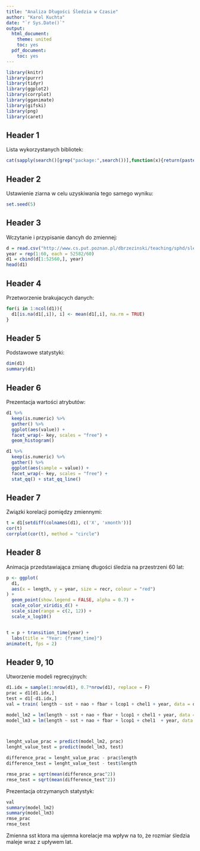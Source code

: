 ```yaml
---
title: "Analiza Długości Śledzia w Czasie"
author: "Karol Kuchta"
date: "`r Sys.Date()`"
output:
  html_document:
    theme: united
    toc: yes
  pdf_document:
    toc: yes
---
```



```r
library(knitr)
library(purrr)
library(tidyr)
library(ggplot2)
library(corrplot)
library(gganimate)
library(gifski)
library(png)
library(caret)
```

Header 1
------------------------------
Lista wykorzystanych bibliotek:

```r

cat(sapply(search()[grep("package:",search())],function(x){return(paste0('library("',gsub("package:","",x),'")','\n'))}))
```

Header 2
------------------------------
Ustawienie ziarna w celu uzyskiwania tego samego wyniku:

```r
set.seed(5)
```

Header 3
------------------------------
Wczytanie i przypisanie dancyh do zmiennej:

```r
d = read.csv("http://www.cs.put.poznan.pl/dbrzezinski/teaching/sphd/sledzie.csv",sep = ',', header = T, na.strings = c("?"))
year = rep(1:60, each = 52582/60)
d1 = cbind(d[1:52560,], year)
head(d1)
```

Header 4
------------------------------
Przetworzenie brakujacych danych:

```r
for(i in 1:ncol(d1)){
  d1[is.na(d1[,i]), i] <- mean(d1[,i], na.rm = TRUE)
}

```

Header 5
------------------------------
Podstawowe statystyki:

```r
dim(d1)
summary(d1)
```

Header 6
------------------------------
Prezentacja wartości atrybutów:

```r
d1 %>%
  keep(is.numeric) %>% 
  gather() %>% 
  ggplot(aes(value)) +
  facet_wrap(~ key, scales = "free") +
  geom_histogram()

d1 %>%
  keep(is.numeric) %>% 
  gather() %>% 
  ggplot(aes(sample = value)) +
  facet_wrap(~ key, scales = "free") +
  stat_qq() + stat_qq_line()
```

Header 7
------------------------------
Związki korelacji pomiędzy zmiennymi:

```r
t = d1[setdiff(colnames(d1), c('X', 'xmonth'))]
cor(t)
corrplot(cor(t), method = "circle")
```

Header 8
------------------------------
Animacja przedstawiająca zmianę długości śledzia na przestrzeni 60 lat:

```r
p <- ggplot(
  d1, 
  aes(x = length, y = year, size = recr, colour = "red")
) +
  geom_point(show.legend = FALSE, alpha = 0.7) +
  scale_color_viridis_d() +
  scale_size(range = c(2, 12)) +
  scale_x_log10() 


t = p + transition_time(year) +
  labs(title = "Year: {frame_time}")
animate(t, fps = 2)
```

Header 9, 10
------------------------------
Utworzenie modeli regrecyjnych:

```r
d1.idx = sample(1:nrow(d1), 0.7*nrow(d1), replace = F)
prac = d1[d1.idx,]
test = d1[-d1.idx,]
val = train( length ~ sst + nao + fbar + lcop1 + chel1 + year, data = d1,method = "lm", trControl = trainControl( method = "cv", number = 10, verboseIter = T))

model_lm2 = lm(length ~ sst + nao + fbar + lcop1 + chel1 + year, data = prac)
model_lm3 = lm(length ~ sst + nao + fbar + lcop1 + chel1  + year, data = test)



lenght_value_prac = predict(model_lm2, prac)
lenght_value_test = predict(model_lm3, test)

difference_prac = lenght_value_prac - prac$length
difference_test = lenght_value_test - test$length

rmse_prac = sqrt(mean(difference_prac^2))
rmse_test = sqrt(mean(difference_test^2))
```

Prezentacja otrzymanych statystyk: 

```r
val
summary(model_lm2)
summary(model_lm3)
rmse_prac
rmse_test
```

Zmienna sst ktora ma ujemna korelacje ma wpływ na to, że rozmiar śledzia maleje wraz z upływem lat.